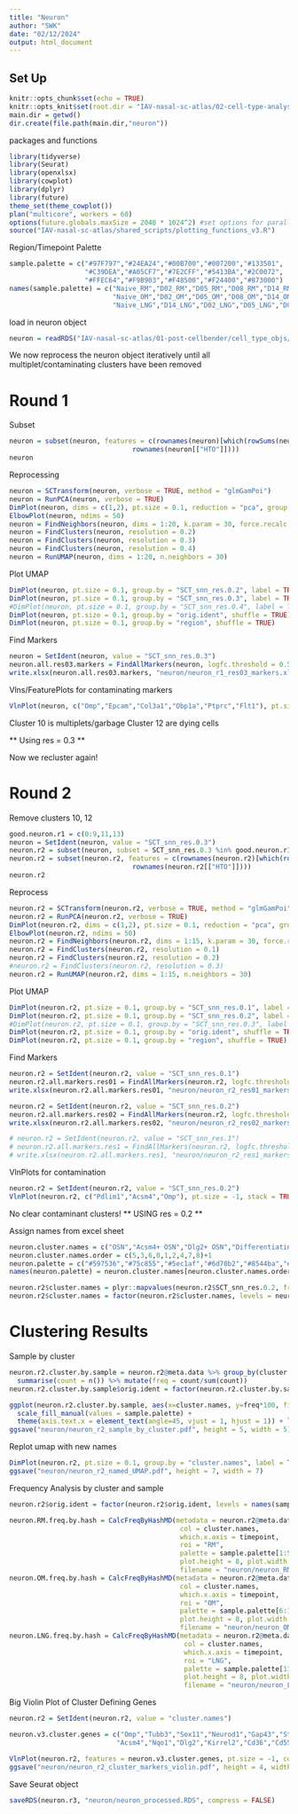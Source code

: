```yaml
---
title: "Neuron"
author: "SWK"
date: "02/12/2024"
output: html_document
---
```


## Set Up
```r
knitr::opts_chunk$set(echo = TRUE)
knitr::opts_knit$set(root.dir = "IAV-nasal-sc-atlas/02-cell-type-analyses/cell-types")
main.dir = getwd()
dir.create(file.path(main.dir,"neuron"))
```

packages and functions
```r
library(tidyverse)
library(Seurat)
library(openxlsx)
library(cowplot)
library(dplyr)
library(future)
theme_set(theme_cowplot())
plan("multicore", workers = 60)
options(future.globals.maxSize = 2048 * 1024^2) #set options for parallelization
source("IAV-nasal-sc-atlas/shared_scripts/plotting_functions_v3.R")
```

Region/Timepoint Palette
```r
sample.palette = c("#97F797","#24EA24","#00B700","#007200","#133501",
                   "#C39DEA","#A05CF7","#7E2CFF","#5413BA","#2C0072",
                   "#FFEC64","#F9B903","#F48500","#F24400","#873000")
names(sample.palette) = c("Naive_RM","D02_RM","D05_RM","D08_RM","D14_RM",
                          "Naive_OM","D02_OM","D05_OM","D08_OM","D14_OM",
                          "Naive_LNG","D14_LNG","D02_LNG","D05_LNG","D08_LNG")
```

load in neuron object
```r
neuron = readRDS("IAV-nasal-sc-atlas/01-post-cellbender/cell_type_objs/neuron_raw.RDS")
```

We now reprocess the neuron object iteratively until all multiplet/contaminating clusters have been removed

# Round 1
Subset
```r
neuron = subset(neuron, features = c(rownames(neuron)[which(rowSums(neuron@assays$SCT@counts > 0) >= 10)], 
                               rownames(neuron[["HTO"]])))
neuron
```

Reprocessing
```r
neuron = SCTransform(neuron, verbose = TRUE, method = "glmGamPoi")
neuron = RunPCA(neuron, verbose = TRUE)
DimPlot(neuron, dims = c(1,2), pt.size = 0.1, reduction = "pca", group.by = "orig.ident")
ElbowPlot(neuron, ndims = 50)
neuron = FindNeighbors(neuron, dims = 1:20, k.param = 30, force.recalc = TRUE)
neuron = FindClusters(neuron, resolution = 0.2)
neuron = FindClusters(neuron, resolution = 0.3)
neuron = FindClusters(neuron, resolution = 0.4)
neuron = RunUMAP(neuron, dims = 1:20, n.neighbors = 30)
```

Plot UMAP
```r
DimPlot(neuron, pt.size = 0.1, group.by = "SCT_snn_res.0.2", label = TRUE) + NoLegend()
DimPlot(neuron, pt.size = 0.1, group.by = "SCT_snn_res.0.3", label = TRUE) + NoLegend()
#DimPlot(neuron, pt.size = 0.1, group.by = "SCT_snn_res.0.4", label = TRUE) + NoLegend()
DimPlot(neuron, pt.size = 0.1, group.by = "orig.ident", shuffle = TRUE)
DimPlot(neuron, pt.size = 0.1, group.by = "region", shuffle = TRUE)
```

Find Markers
```r
neuron = SetIdent(neuron, value = "SCT_snn_res.0.3")
neuron.all.res03.markers = FindAllMarkers(neuron, logfc.threshold = 0.5, min.pct = 0.2, only.pos = TRUE)
write.xlsx(neuron.all.res03.markers, "neuron/neuron_r1_res03_markers.xlsx") #r1 = round 1
```

Vlns/FeaturePlots for contaminating markers
```r
VlnPlot(neuron, c("Omp","Epcam","Col3a1","Obp1a","Ptprc","Flt1"), pt.size = -1, stack = TRUE)
```
Cluster 10 is multiplets/garbage
Cluster 12 are dying cells

** Using res = 0.3 **

Now we recluster again!

# Round 2
Remove clusters 10, 12
```r
good.neuron.r1 = c(0:9,11,13)
neuron = SetIdent(neuron, value = "SCT_snn_res.0.3")
neuron.r2 = subset(neuron, subset = SCT_snn_res.0.3 %in% good.neuron.r1)
neuron.r2 = subset(neuron.r2, features = c(rownames(neuron.r2)[which(rowSums(neuron.r2@assays$SCT@counts > 0) >= 10)], 
                               rownames(neuron.r2[["HTO"]])))
neuron.r2
```

Reprocess
```r
neuron.r2 = SCTransform(neuron.r2, verbose = TRUE, method = "glmGamPoi")
neuron.r2 = RunPCA(neuron.r2, verbose = TRUE)
DimPlot(neuron.r2, dims = c(1,2), pt.size = 0.1, reduction = "pca", group.by = "orig.ident")
ElbowPlot(neuron.r2, ndims = 50)
neuron.r2 = FindNeighbors(neuron.r2, dims = 1:15, k.param = 30, force.recalc = TRUE)
neuron.r2 = FindClusters(neuron.r2, resolution = 0.1)
neuron.r2 = FindClusters(neuron.r2, resolution = 0.2)
#neuron.r2 = FindClusters(neuron.r2, resolution = 0.3)
neuron.r2 = RunUMAP(neuron.r2, dims = 1:15, n.neighbors = 30)
```

Plot UMAP
```r
DimPlot(neuron.r2, pt.size = 0.1, group.by = "SCT_snn_res.0.1", label = TRUE)
DimPlot(neuron.r2, pt.size = 0.1, group.by = "SCT_snn_res.0.2", label = TRUE)
#DimPlot(neuron.r2, pt.size = 0.1, group.by = "SCT_snn_res.0.3", label = TRUE)
DimPlot(neuron.r2, pt.size = 0.1, group.by = "orig.ident", shuffle = TRUE)
DimPlot(neuron.r2, pt.size = 0.1, group.by = "region", shuffle = TRUE)
```

Find Markers
```r
neuron.r2 = SetIdent(neuron.r2, value = "SCT_snn_res.0.1")
neuron.r2.all.markers.res01 = FindAllMarkers(neuron.r2, logfc.threshold = 0.5, min.pct = 0.2, only.pos = TRUE)
write.xlsx(neuron.r2.all.markers.res01, "neuron/neuron_r2_res01_markers.xlsx", overwrite = TRUE)

neuron.r2 = SetIdent(neuron.r2, value = "SCT_snn_res.0.2")
neuron.r2.all.markers.res02 = FindAllMarkers(neuron.r2, logfc.threshold = 0.5, min.pct = 0.2, only.pos = TRUE)
write.xlsx(neuron.r2.all.markers.res02, "neuron/neuron_r2_res02_markers.xlsx", overwrite = TRUE)

# neuron.r2 = SetIdent(neuron.r2, value = "SCT_snn_res.1")
# neuron.r2.all.markers.res1 = FindAllMarkers(neuron.r2, logfc.threshold = 0.5, min.pct = 0.2, only.pos = TRUE)
# write.xlsx(neuron.r2.all.markers.res1, "neuron/neuron_r2_res1_markers.xlsx", overwrite = TRUE)
```

VlnPlots for contamination
```r
neuron.r2 = SetIdent(neuron.r2, value = "SCT_snn_res.0.2")
VlnPlot(neuron.r2, c("Pdlim1","Acsm4","Omp"), pt.size = -1, stack = TRUE) + NoLegend()
```

No clear contaminant clusters!
** USING res = 0.2 **

Assign names from excel sheet
```r
neuron.cluster.names = c("OSN","Acsm4+ OSN","Dlg2+ OSN","Differentiating OSN","Cd36+ OSN","Neural Progenitor","Calb2+ OSN","Vomeronasal Sensory Neuron","Emx1+ Stem Cell")
neuron.cluster.names.order = c(5,3,6,0,1,2,4,7,8)+1
neuron.palette = c("#597536","#75c855","#5ec1af","#6d70b2","#8544ba","#ca5b97","#8a413a","#d8593f","#caaa4e")
names(neuron.palette) = neuron.cluster.names[neuron.cluster.names.order]
```
```r
neuron.r2$cluster.names = plyr::mapvalues(neuron.r2$SCT_snn_res.0.2, from = 0:8, to = neuron.cluster.names)
neuron.r2$cluster.names = factor(neuron.r2$cluster.names, levels = neuron.cluster.names[neuron.cluster.names.order])
```


# Clustering Results
Sample by cluster
```r
neuron.r2.cluster.by.sample = neuron.r2@meta.data %>% group_by(cluster.names,orig.ident) %>% 
  summarise(count = n()) %>% mutate(freq = count/sum(count))
neuron.r2.cluster.by.sample$orig.ident = factor(neuron.r2.cluster.by.sample$orig.ident, levels = names(sample.palette))

ggplot(neuron.r2.cluster.by.sample, aes(x=cluster.names, y=freq*100, fill=orig.ident)) + geom_bar(stat="identity") +
  scale_fill_manual(values = sample.palette) + 
  theme(axis.text.x = element_text(angle=45, vjust = 1, hjust = 1)) + labs(x="", y="Proportion of Cluster (%)")
ggsave("neuron/neuron_r2_sample_by_cluster.pdf", height = 5, width = 5)
```


Replot umap with new names
```r
DimPlot(neuron.r2, pt.size = 0.1, group.by = "cluster.names", label = TRUE, cols = neuron.r2.palette) + NoLegend()
ggsave("neuron/neuron_r2_named_UMAP.pdf", height = 7, width = 7)
```

Frequency Analysis by cluster and sample
```r
neuron.r2$orig.ident = factor(neuron.r2$orig.ident, levels = names(sample.palette)) #some factor fixing for ordering

neuron.RM.freq.by.hash = CalcFreqByHashMD(metadata = neuron.r2@meta.data, 
                                           col = cluster.names, 
                                           which.x.axis = timepoint,
                                           roi = "RM",
                                           palette = sample.palette[1:5], #RM samples
                                           plot.height = 8, plot.width = 10, plot.ncol = 5, 
                                           filename = "neuron/neuron_RM_freq_by_Hash.pdf")
neuron.OM.freq.by.hash = CalcFreqByHashMD(metadata = neuron.r2@meta.data, 
                                           col = cluster.names, 
                                           which.x.axis = timepoint,
                                           roi = "OM",
                                           palette = sample.palette[6:10], #OM samples
                                           plot.height = 8, plot.width = 10, plot.ncol = 5, 
                                           filename = "neuron/neuron_OM_freq_by_Hash.pdf")
neuron.LNG.freq.by.hash = CalcFreqByHashMD(metadata = neuron.r2@meta.data, 
                                            col = cluster.names, 
                                            which.x.axis = timepoint,
                                            roi = "LNG",
                                            palette = sample.palette[11:15], #LNG samples
                                            plot.height = 8, plot.width = 10, plot.ncol = 5, 
                                            filename = "neuron/neuron_LNG_freq_by_Hash.pdf")
```

Big Violin Plot of Cluster Defining Genes
```r
neuron.r2 = SetIdent(neuron.r2, value = "cluster.names")

neuron.v3.cluster.genes = c("Omp","Tubb3","Sox11","Neurod1","Gap43","Stmn1","Calb2","Rims3","Stoml3","Nfix",
                           "Acsm4","Nqo1","Dlg2","Kirrel2","Cd36","Cd55","Gnai2","S100z","Emx1","Dmrta2")

VlnPlot(neuron.r2, features = neuron.v3.cluster.genes, pt.size = -1, cols = neuron.r2.palette, stack = TRUE, fill.by = "ident") + NoLegend()
ggsave("neuron/neuron_r2_cluster_markers_violin.pdf", height = 4, width = 8)
```

Save Seurat object
```r
saveRDS(neuron.r3, "neuron/neuron_processed.RDS", compress = FALSE)
```

